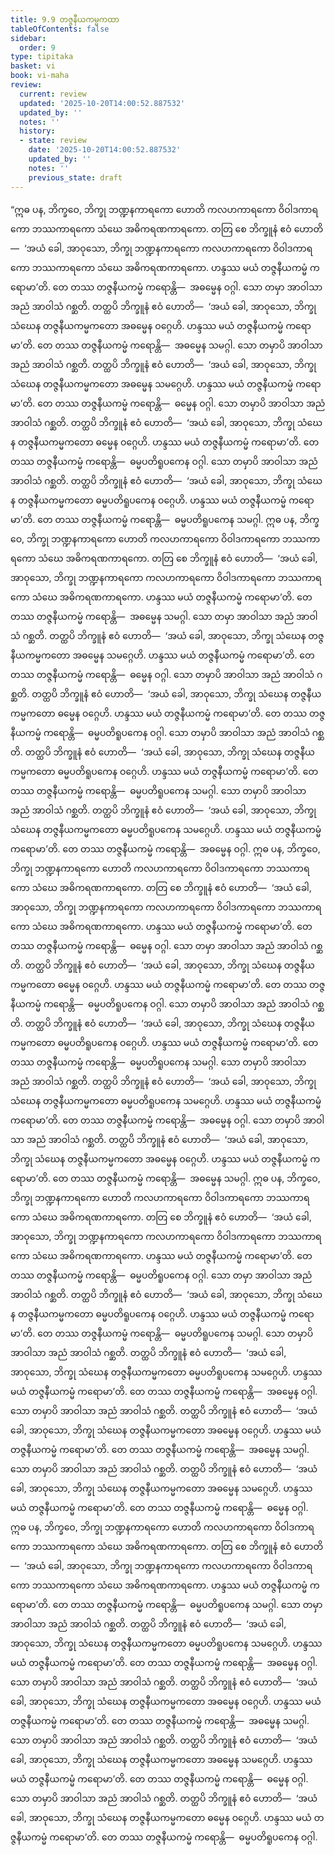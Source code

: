 ```yaml
---
title: 9.9 တဇ္ဇနီယကမ္မကထာ
tableOfContents: false
sidebar:
  order: 9
type: tipitaka
basket: vi
book: vi-maha
review:
  current: review
  updated: '2025-10-20T14:00:52.887532'
  updated_by: ''
  notes: ''
  history:
  - state: review
    date: '2025-10-20T14:00:52.887532'
    updated_by: ''
    notes: ''
    previous_state: draft
---
```



<DynamicBreadcrumb />


<ReviewStatus review={frontmatter.review} showDetails={true} />

<HypothesisAnnotation frontmatter={frontmatter} />

<Division number="407" book="vi-maha" e="ch" v="3" p="453">

<Paragraph number="1841" book="vi-maha">
“ဣဓ ပန, ဘိက္ခဝေ, ဘိက္ခု ဘဏ္ဍနကာရကော ဟောတိ ကလဟကာရကော ဝိဝါဒကာရကော ဘဿကာရကော သံဃေ အဓိကရဏကာရကော. တတြ စေ ဘိက္ခူနံ ဧဝံ ဟောတိ—  ‘အယံ ခေါ, အာဝုသော, ဘိက္ခု ဘဏ္ဍနကာရကော ကလဟကာရကော ဝိဝါဒကာရကော ဘဿကာရကော သံဃေ အဓိကရဏကာရကော. ဟန္ဒဿ မယံ တဇ္ဇနီယကမ္မံ ကရောမာ’တိ. တေ တဿ တဇ္ဇနီယကမ္မံ ကရောန္တိ—  အဓမ္မေန ဝဂ္ဂါ. သော တမှာ အာဝါသာ အညံ အာဝါသံ ဂစ္ဆတိ. တတ္ထပိ ဘိက္ခူနံ ဧဝံ ဟောတိ—  ‘အယံ ခေါ, အာဝုသော, ဘိက္ခု သံဃေန တဇ္ဇနီယကမ္မကတော အဓမ္မေန ဝဂ္ဂေဟိ. ဟန္ဒဿ မယံ တဇ္ဇနီယကမ္မံ ကရောမာ’တိ. တေ တဿ တဇ္ဇနီယကမ္မံ ကရောန္တိ—  အဓမ္မေန သမဂ္ဂါ. သော တမှာပိ အာဝါသာ အညံ အာဝါသံ ဂစ္ဆတိ. တတ္ထပိ ဘိက္ခူနံ ဧဝံ ဟောတိ—  ‘အယံ ခေါ, အာဝုသော, ဘိက္ခု သံဃေန တဇ္ဇနီယကမ္မကတော အဓမ္မေန သမဂ္ဂေဟိ. ဟန္ဒဿ မယံ တဇ္ဇနီယကမ္မံ ကရောမာ’တိ. တေ တဿ တဇ္ဇနီယကမ္မံ ကရောန္တိ—  ဓမ္မေန ဝဂ္ဂါ. သော တမှာပိ အာဝါသာ အညံ အာဝါသံ ဂစ္ဆတိ. တတ္ထပိ ဘိက္ခူနံ ဧဝံ ဟောတိ—  ‘အယံ ခေါ, အာဝုသော, ဘိက္ခု သံဃေန တဇ္ဇနီယကမ္မကတော ဓမ္မေန ဝဂ္ဂေဟိ. ဟန္ဒဿ မယံ တဇ္ဇနီယကမ္မံ ကရောမာ’တိ. တေ တဿ တဇ္ဇနီယကမ္မံ ကရောန္တိ—  ဓမ္မပတိရူပကေန ဝဂ္ဂါ. သော တမှာပိ အာဝါသာ အညံ အာဝါသံ ဂစ္ဆတိ. တတ္ထပိ ဘိက္ခူနံ ဧဝံ ဟောတိ—  ‘အယံ ခေါ, အာဝုသော, ဘိက္ခု သံဃေန တဇ္ဇနီယကမ္မကတော ဓမ္မပတိရူပကေန ဝဂ္ဂေဟိ. ဟန္ဒဿ မယံ တဇ္ဇနီယကမ္မံ ကရောမာ’တိ. တေ တဿ တဇ္ဇနီယကမ္မံ ကရောန္တိ—  ဓမ္မပတိရူပကေန သမဂ္ဂါ.
</Paragraph>

</Division>
<Division number="408" book="vi-maha" e="ch" v="3" p="454">

<Paragraph number="1842" book="vi-maha">
ဣဓ ပန, ဘိက္ခဝေ, ဘိက္ခု ဘဏ္ဍနကာရကော ဟောတိ ကလဟကာရကော ဝိဝါဒကာရကော ဘဿကာရကော သံဃေ အဓိကရဏကာရကော. တတြ စေ ဘိက္ခူနံ ဧဝံ ဟောတိ—  ‘အယံ ခေါ, အာဝုသော, ဘိက္ခု ဘဏ္ဍနကာရကော ကလဟကာရကော ဝိဝါဒကာရကော ဘဿကာရကော သံဃေ အဓိကရဏကာရကော. ဟန္ဒဿ မယံ တဇ္ဇနီယကမ္မံ ကရောမာ’တိ. တေ တဿ တဇ္ဇနီယကမ္မံ ကရောန္တိ—  အဓမ္မေန သမဂ္ဂါ. သော တမှာ အာဝါသာ အညံ အာဝါသံ ဂစ္ဆတိ. တတ္ထပိ ဘိက္ခူနံ ဧဝံ ဟောတိ—  ‘အယံ ခေါ, အာဝုသော, ဘိက္ခု သံဃေန တဇ္ဇနီယကမ္မကတော အဓမ္မေန သမဂ္ဂေဟိ. ဟန္ဒဿ မယံ တဇ္ဇနီယကမ္မံ ကရောမာ’တိ. တေ တဿ တဇ္ဇနီယကမ္မံ ကရောန္တိ—  ဓမ္မေန ဝဂ္ဂါ. သော တမှာပိ အာဝါသာ အညံ အာဝါသံ ဂစ္ဆတိ. တတ္ထပိ ဘိက္ခူနံ ဧဝံ ဟောတိ—  ‘အယံ ခေါ, အာဝုသော, ဘိက္ခု သံဃေန တဇ္ဇနီယကမ္မကတော ဓမ္မေန ဝဂ္ဂေဟိ. ဟန္ဒဿ မယံ တဇ္ဇနီယကမ္မံ ကရောမာ’တိ. တေ တဿ တဇ္ဇနီယကမ္မံ ကရောန္တိ—  ဓမ္မပတိရူပကေန ဝဂ္ဂါ. သော တမှာပိ အာဝါသာ အညံ အာဝါသံ ဂစ္ဆတိ. တတ္ထပိ ဘိက္ခူနံ ဧဝံ ဟောတိ—  ‘အယံ ခေါ, အာဝုသော, ဘိက္ခု သံဃေန တဇ္ဇနီယကမ္မကတော ဓမ္မပတိရူပကေန ဝဂ္ဂေဟိ. ဟန္ဒဿ မယံ တဇ္ဇနီယကမ္မံ ကရောမာ’တိ. တေ တဿ တဇ္ဇနီယကမ္မံ ကရောန္တိ—  ဓမ္မပတိရူပကေန သမဂ္ဂါ. သော တမှာပိ အာဝါသာ အညံ အာဝါသံ ဂစ္ဆတိ. တတ္ထပိ ဘိက္ခူနံ ဧဝံ ဟောတိ—  ‘အယံ ခေါ, အာဝုသော, ဘိက္ခု သံဃေန တဇ္ဇနီယကမ္မကတော ဓမ္မပတိရူပကေန သမဂ္ဂေဟိ. ဟန္ဒဿ မယံ တဇ္ဇနီယကမ္မံ ကရောမာ’တိ. တေ တဿ တဇ္ဇနီယကမ္မံ ကရောန္တိ—  အဓမ္မေန ဝဂ္ဂါ.
</Paragraph>

</Division>
<Division number="409" book="vi-maha" e="ch" v="3" p="454">

<Paragraph number="1843" book="vi-maha">
ဣဓ ပန, ဘိက္ခဝေ, ဘိက္ခု ဘဏ္ဍနကာရကော ဟောတိ ကလဟကာရကော ဝိဝါဒကာရကော ဘဿကာရကော သံဃေ အဓိကရဏကာရကော. တတြ စေ ဘိက္ခူနံ ဧဝံ ဟောတိ—  ‘အယံ ခေါ, အာဝုသော, ဘိက္ခု ဘဏ္ဍနကာရကော ကလဟကာရကော ဝိဝါဒကာရကော ဘဿကာရကော သံဃေ အဓိကရဏကာရကော. ဟန္ဒဿ မယံ တဇ္ဇနီယကမ္မံ ကရောမာ’တိ. တေ တဿ တဇ္ဇနီယကမ္မံ ကရောန္တိ—  ဓမ္မေန ဝဂ္ဂါ. သော တမှာ အာဝါသာ အညံ အာဝါသံ ဂစ္ဆတိ. တတ္ထပိ ဘိက္ခူနံ ဧဝံ ဟောတိ—  ‘အယံ ခေါ, အာဝုသော, ဘိက္ခု သံဃေန တဇ္ဇနီယကမ္မကတော ဓမ္မေန ဝဂ္ဂေဟိ. ဟန္ဒဿ မယံ တဇ္ဇနီယကမ္မံ ကရောမာ’တိ. တေ တဿ တဇ္ဇနီယကမ္မံ ကရောန္တိ—  ဓမ္မပတိရူပကေန ဝဂ္ဂါ. သော တမှာပိ အာဝါသာ အညံ အာဝါသံ ဂစ္ဆတိ. တတ္ထပိ ဘိက္ခူနံ ဧဝံ ဟောတိ—  ‘အယံ ခေါ, အာဝုသော, ဘိက္ခု သံဃေန တဇ္ဇနီယကမ္မကတော ဓမ္မပတိရူပကေန ဝဂ္ဂေဟိ. ဟန္ဒဿ မယံ တဇ္ဇနီယကမ္မံ ကရောမာ’တိ. တေ တဿ တဇ္ဇနီယကမ္မံ ကရောန္တိ—  ဓမ္မပတိရူပကေန သမဂ္ဂါ. သော တမှာပိ အာဝါသာ အညံ အာဝါသံ ဂစ္ဆတိ. တတ္ထပိ ဘိက္ခူနံ ဧဝံ ဟောတိ—  ‘အယံ ခေါ, အာဝုသော, ဘိက္ခု သံဃေန တဇ္ဇနီယကမ္မကတော ဓမ္မပတိရူပကေန သမဂ္ဂေဟိ. ဟန္ဒဿ မယံ တဇ္ဇနီယကမ္မံ ကရောမာ’တိ. တေ တဿ တဇ္ဇနီယကမ္မံ ကရောန္တိ—  အဓမ္မေန ဝဂ္ဂါ. သော တမှာပိ အာဝါသာ အညံ အာဝါသံ ဂစ္ဆတိ. တတ္ထပိ ဘိက္ခူနံ ဧဝံ ဟောတိ—  ‘အယံ ခေါ, အာဝုသော, ဘိက္ခု သံဃေန တဇ္ဇနီယကမ္မကတော အဓမ္မေန ဝဂ္ဂေဟိ. ဟန္ဒဿ မယံ တဇ္ဇနီယကမ္မံ ကရောမာ’တိ. တေ တဿ တဇ္ဇနီယကမ္မံ ကရောန္တိ—  အဓမ္မေန သမဂ္ဂါ.
</Paragraph>

</Division>
<Division number="410" book="vi-maha" e="ch" v="3" p="455">

<Paragraph number="1844" book="vi-maha">
ဣဓ ပန, ဘိက္ခဝေ, ဘိက္ခု ဘဏ္ဍနကာရကော ဟောတိ ကလဟကာရကော ဝိဝါဒကာရကော ဘဿကာရကော သံဃေ အဓိကရဏကာရကော. တတြ စေ ဘိက္ခူနံ ဧဝံ ဟောတိ—  ‘အယံ ခေါ, အာဝုသော, ဘိက္ခု ဘဏ္ဍနကာရကော ကလဟကာရကော ဝိဝါဒကာရကော ဘဿကာရကော သံဃေ အဓိကရဏကာရကော. ဟန္ဒဿ မယံ တဇ္ဇနီယကမ္မံ ကရောမာ’တိ. တေ တဿ တဇ္ဇနီယကမ္မံ ကရောန္တိ—  ဓမ္မပတိရူပကေန ဝဂ္ဂါ. သော တမှာ အာဝါသာ အညံ အာဝါသံ ဂစ္ဆတိ. တတ္ထပိ ဘိက္ခူနံ ဧဝံ ဟောတိ—  ‘အယံ ခေါ, အာဝုသော, ဘိက္ခု သံဃေန တဇ္ဇနီယကမ္မကတော ဓမ္မပတိရူပကေန ဝဂ္ဂေဟိ. ဟန္ဒဿ မယံ တဇ္ဇနီယကမ္မံ ကရောမာ’တိ. တေ တဿ တဇ္ဇနီယကမ္မံ ကရောန္တိ—  ဓမ္မပတိရူပကေန သမဂ္ဂါ. သော တမှာပိ အာဝါသာ အညံ အာဝါသံ ဂစ္ဆတိ. တတ္ထပိ ဘိက္ခူနံ ဧဝံ ဟောတိ—  ‘အယံ ခေါ, အာဝုသော, ဘိက္ခု သံဃေန တဇ္ဇနီယကမ္မကတော ဓမ္မပတိရူပကေန သမဂ္ဂေဟိ. ဟန္ဒဿ မယံ တဇ္ဇနီယကမ္မံ ကရောမာ’တိ. တေ တဿ တဇ္ဇနီယကမ္မံ ကရောန္တိ—  အဓမ္မေန ဝဂ္ဂါ. သော တမှာပိ အာဝါသာ အညံ အာဝါသံ ဂစ္ဆတိ. တတ္ထပိ ဘိက္ခူနံ ဧဝံ ဟောတိ—  ‘အယံ ခေါ, အာဝုသော, ဘိက္ခု သံဃေန တဇ္ဇနီယကမ္မကတော အဓမ္မေန ဝဂ္ဂေဟိ. ဟန္ဒဿ မယံ တဇ္ဇနီယကမ္မံ ကရောမာ’တိ. တေ တဿ တဇ္ဇနီယကမ္မံ ကရောန္တိ—  အဓမ္မေန သမဂ္ဂါ. သော တမှာပိ အာဝါသာ အညံ အာဝါသံ ဂစ္ဆတိ. တတ္ထပိ ဘိက္ခူနံ ဧဝံ ဟောတိ—  ‘အယံ ခေါ, အာဝုသော, ဘိက္ခု သံဃေန တဇ္ဇနီယကမ္မကတော အဓမ္မေန သမဂ္ဂေဟိ. ဟန္ဒဿ မယံ တဇ္ဇနီယကမ္မံ ကရောမာ’တိ. တေ တဿ တဇ္ဇနီယကမ္မံ ကရောန္တိ—  ဓမ္မေန ဝဂ္ဂါ.
</Paragraph>

</Division>
<Division number="411" book="vi-maha" e="ch" v="3" p="456">

<Paragraph number="1845" book="vi-maha">
ဣဓ ပန, ဘိက္ခဝေ, ဘိက္ခု ဘဏ္ဍနကာရကော ဟောတိ ကလဟကာရကော ဝိဝါဒကာရကော ဘဿကာရကော သံဃေ အဓိကရဏကာရကော. တတြ စေ ဘိက္ခူနံ ဧဝံ ဟောတိ—  ‘အယံ ခေါ, အာဝုသော, ဘိက္ခု ဘဏ္ဍနကာရကော ကလဟကာရကော ဝိဝါဒကာရကော ဘဿကာရကော သံဃေ အဓိကရဏကာရကော. ဟန္ဒဿ မယံ တဇ္ဇနီယကမ္မံ ကရောမာ’တိ. တေ တဿ တဇ္ဇနီယကမ္မံ ကရောန္တိ—  ဓမ္မပတိရူပကေန သမဂ္ဂါ. သော တမှာ အာဝါသာ အညံ အာဝါသံ ဂစ္ဆတိ. တတ္ထပိ ဘိက္ခူနံ ဧဝံ ဟောတိ—  ‘အယံ ခေါ, အာဝုသော, ဘိက္ခု သံဃေန တဇ္ဇနီယကမ္မကတော ဓမ္မပတိရူပကေန သမဂ္ဂေဟိ. ဟန္ဒဿ မယံ တဇ္ဇနီယကမ္မံ ကရောမာ’တိ. တေ တဿ တဇ္ဇနီယကမ္မံ ကရောန္တိ—  အဓမ္မေန ဝဂ္ဂါ. သော တမှာပိ အာဝါသာ အညံ အာဝါသံ ဂစ္ဆတိ. တတ္ထပိ ဘိက္ခူနံ ဧဝံ ဟောတိ—  ‘အယံ ခေါ, အာဝုသော, ဘိက္ခု သံဃေန တဇ္ဇနီယကမ္မကတော အဓမ္မေန ဝဂ္ဂေဟိ. ဟန္ဒဿ မယံ တဇ္ဇနီယကမ္မံ ကရောမာ’တိ. တေ တဿ တဇ္ဇနီယကမ္မံ ကရောန္တိ—  အဓမ္မေန သမဂ္ဂါ. သော တမှာပိ အာဝါသာ အညံ အာဝါသံ ဂစ္ဆတိ. တတ္ထပိ ဘိက္ခူနံ ဧဝံ ဟောတိ—  ‘အယံ ခေါ, အာဝုသော, ဘိက္ခု သံဃေန တဇ္ဇနီယကမ္မကတော အဓမ္မေန သမဂ္ဂေဟိ. ဟန္ဒဿ မယံ တဇ္ဇနီယကမ္မံ ကရောမာ’တိ. တေ တဿ တဇ္ဇနီယကမ္မံ ကရောန္တိ—  ဓမ္မေန ဝဂ္ဂါ. သော တမှာပိ အာဝါသာ အညံ အာဝါသံ ဂစ္ဆတိ. တတ္ထပိ ဘိက္ခူနံ ဧဝံ ဟောတိ—  ‘အယံ ခေါ, အာဝုသော, ဘိက္ခု သံဃေန တဇ္ဇနီယကမ္မကတော ဓမ္မေန ဝဂ္ဂေဟိ. ဟန္ဒဿ မယံ တဇ္ဇနီယကမ္မံ ကရောမာ’တိ. တေ တဿ တဇ္ဇနီယကမ္မံ ကရောန္တိ—  ဓမ္မပတိရူပကေန ဝဂ္ဂါ.
</Paragraph>
</Division>
